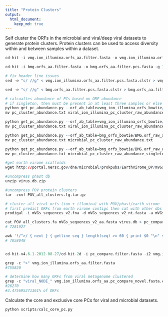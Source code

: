 ```yaml
---
title: "Protein Clusters"
output:
  html_document:
    keep_md: true
---
```


Self cluster the ORFs in the microbial and viral/deep viral datasets to generate protein clusters. Protein clusters can be used to access diversity within and between samples within a dataset.

```r
cd-hit -i vmg.ion_illumina.orfs_aa.filter.fasta -o vmg.ion_illumina.orfs_aa.filter.pcs.fasta -g 1 -n 4 -M 30000 -d 0 -T 10 -c 0.6 -aS 0.8

cd-hit -i bmg.orfs_aa.filter.fasta -o bmg.orfs_aa.filter.pcs.fasta -g 1 -n 4 -M 30000 -d 0 -T 10 -c 0.6 -aS 0.8

# fix header line issues
sed -e "s/ //g" < vmg.ion_illumina.orfs_aa.filter.pcs.fasta.clstr > vmg.ion_illumina.orfs_aa.filter.pcs.fasta.filter.clstr

sed -e "s/ //g" < bmg.orfs_aa.filter.pcs.fasta.clstr > bmg.orfs_aa.filter.pcs.fasta.filter.clstr 

# calcualtes abundance of PCs based on ORF abundance
# if singleton, then must be present in at least three samples or else removed
python get_pc_abundance.py --orf_ab_table=vmg_ion_illumina_orfs_bowtie/VMG_ion_illumina.orf_raw_abundance.txt  --pc_cluster=vmg.ion_illumina.orfs_aa.filter.pcs.fasta.filter.clstr  --thresh 3
mv pc_cluster_abundance.txt viral_ion_illumina_pc_cluster_raw_abundance.txt

python get_pc_abundance.py --orf_ab_table=vmg_ion_illumina_orfs_bowtie/VMG_ion_illumina.orf_raw_abundance.txt --pc_cluster=vmg.ion_illumina.orfs_aa.filter.pcs.fasta.filter.clstr --thresh 1
mv pc_cluster_abundance.txt viral_ion_illumina_pc_cluster_raw_abundance_singletons.txt

python get_pc_abundance.py --orf_ab_table=bmg_orfs_bowtie/BMG.orf_raw_abundance.txt --pc_cluster=bmg.orfs_aa.filter.pcs.fasta.filter.clstr --thresh 3
mv pc_cluster_abundance.txt microbial_pc_cluster_raw_abundance.txt

python get_pc_abundance.py --orf_ab_table=bmg_orfs_bowtie/BMG.orf_raw_abundance.txt --pc_cluster=bmg.orfs_aa.filter.pcs.fasta.filter.clstr --thresh 1
mv pc_cluster_abundance.txt microbial_pc_cluster_raw_abundance_singletons.txt

#get earth virome scaffolds
wget http://portal.nersc.gov/dna/microbial/prokpubs/EarthVirome_DP/mVGs_sequences_v2.fna

#uncompress phast db
unzip virus.db.zip

#uncompress POV protein clusters
tar -zxvf POV_all_clusters.lg.tar.gz

# cluster all viral orfs (ion + illumina) with POV/phast/earth_virome
# first predict ORFs from earth virome contigs then cat with other dbs
prodigal -i mVGs_sequences_v2.fna -d mVGs_sequences_v2_nt.fasta -a mVGs_sequences_v2_aa.fasta  -p meta 

cat POV_all_clusters.fa mVGs_sequences_v2_aa.fasta virus.db > pc_compare.fasta
# 7281927

awk '!/^>/ { next } { getline seq } length(seq) >= 60 { print $0 "\n" seq }' pc_compare.fasta > pc_compare.filter.fasta
# 7058048


cd-hit-v4.6.1-2012-08-27/cd-hit-2d -i pc_compare.filter.fasta -i2 vmg.ion_illumina.orfs_aa.filter.fasta -o vmg.ion_illumina.orfs_aa.pc_compare_novel.fasta -c 0.6 -aS 0.8 -g 1 -n 4 -d 0 -M 30000

grep -c ">" vmg.ion_illumina.orfs_aa.filter.fasta
#755820

# determine how many ORFs from viral metagenome clustered
grep -c "viral_NODE_" vmg.ion_illumina.orfs_aa.pc_compare_novel.fasta.clstr
#26270
#3.475695271361% of ORFs

```	

Calculate the core and exclusive core PCs for viral and microbial datasets.

```r
python scripts/calc_core_pc.py 
```